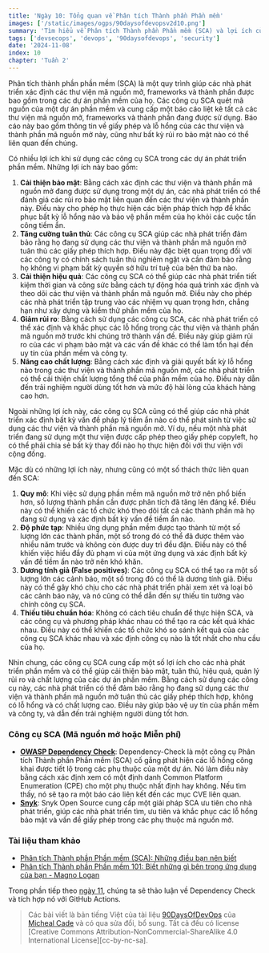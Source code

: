 ```yaml
---
title: 'Ngày 10: Tổng quan về Phân tích Thành phần Phần mềm'
images: ['/static/images/ogps/90daysofdevopsv2d10.png']
summary: 'Tìm hiểu về Phân tích Thành phần Phần mềm (SCA) và lợi ích của việc sử dụng công cụ SCA trong dự án phát triển phần mềm.'
tags: ['devsecops', 'devops', '90daysofdevops', 'security']
date: '2024-11-08'
index: 10
chapter: 'Tuần 2'
---
```


<TOCInline toc={props.toc} asDisclosure />

Phân tích thành phần phần mềm (SCA) là một quy trình giúp các nhà phát triển xác định các thư viện mã nguồn mở, frameworks và thành phần được bao gồm trong các dự án phần mềm của họ. Các công cụ SCA quét mã nguồn của một dự án phần mềm và cung cấp một báo cáo liệt kê tất cả các thư viện mã nguồn mở, frameworks và thành phần đang được sử dụng. Báo cáo này bao gồm thông tin về giấy phép và lỗ hổng của các thư viện và thành phần mã nguồn mở này, cũng như bất kỳ rủi ro bảo mật nào có thể liên quan đến chúng.

Có nhiều lợi ích khi sử dụng các công cụ SCA trong các dự án phát triển phần mềm. Những lợi ích này bao gồm:

1. **Cải thiện bảo mật**: Bằng cách xác định các thư viện và thành phần mã nguồn mở đang được sử dụng trong một dự án, các nhà phát triển có thể đánh giá các rủi ro bảo mật liên quan đến các thư viện và thành phần này. Điều này cho phép họ thực hiện các biện pháp thích hợp để khắc phục bất kỳ lỗ hổng nào và bảo vệ phần mềm của họ khỏi các cuộc tấn công tiềm ẩn.
2. **Tăng cường tuân thủ**: Các công cụ SCA giúp các nhà phát triển đảm bảo rằng họ đang sử dụng các thư viện và thành phần mã nguồn mở tuân thủ các giấy phép thích hợp. Điều này đặc biệt quan trọng đối với các công ty có chính sách tuân thủ nghiêm ngặt và cần đảm bảo rằng họ không vi phạm bất kỳ quyền sở hữu trí tuệ của bên thứ ba nào.
3. **Cải thiện hiệu quả**: Các công cụ SCA có thể giúp các nhà phát triển tiết kiệm thời gian và công sức bằng cách tự động hóa quá trình xác định và theo dõi các thư viện và thành phần mã nguồn mở. Điều này cho phép các nhà phát triển tập trung vào các nhiệm vụ quan trọng hơn, chẳng hạn như xây dựng và kiểm thử phần mềm của họ.
4. **Giảm rủi ro**: Bằng cách sử dụng các công cụ SCA, các nhà phát triển có thể xác định và khắc phục các lỗ hổng trong các thư viện và thành phần mã nguồn mở trước khi chúng trở thành vấn đề. Điều này giúp giảm rủi ro của các vi phạm bảo mật và các vấn đề khác có thể làm tổn hại đến uy tín của phần mềm và công ty.
5. **Nâng cao chất lượng**: Bằng cách xác định và giải quyết bất kỳ lỗ hổng nào trong các thư viện và thành phần mã nguồn mở, các nhà phát triển có thể cải thiện chất lượng tổng thể của phần mềm của họ. Điều này dẫn đến trải nghiệm người dùng tốt hơn và mức độ hài lòng của khách hàng cao hơn.

Ngoài những lợi ích này, các công cụ SCA cũng có thể giúp các nhà phát triển xác định bất kỳ vấn đề pháp lý tiềm ẩn nào có thể phát sinh từ việc sử dụng các thư viện và thành phần mã nguồn mở. Ví dụ, nếu một nhà phát triển đang sử dụng một thư viện được cấp phép theo giấy phép copyleft, họ có thể phải chia sẻ bất kỳ thay đổi nào họ thực hiện đối với thư viện với cộng đồng.

Mặc dù có những lợi ích này, nhưng cũng có một số thách thức liên quan đến SCA:

1. **Quy mô**: Khi việc sử dụng phần mềm mã nguồn mở trở nên phổ biến hơn, số lượng thành phần cần được phân tích đã tăng lên đáng kể. Điều này có thể khiến các tổ chức khó theo dõi tất cả các thành phần mà họ đang sử dụng và xác định bất kỳ vấn đề tiềm ẩn nào.
2. **Độ phức tạp**: Nhiều ứng dụng phần mềm được tạo thành từ một số lượng lớn các thành phần, một số trong đó có thể đã được thêm vào nhiều năm trước và không còn được duy trì đều đặn. Điều này có thể khiến việc hiểu đầy đủ phạm vi của một ứng dụng và xác định bất kỳ vấn đề tiềm ẩn nào trở nên khó khăn.
3. **Dương tính giả (False positives)**: Các công cụ SCA có thể tạo ra một số lượng lớn các cảnh báo, một số trong đó có thể là dương tính giả. Điều này có thể gây khó chịu cho các nhà phát triển phải xem xét và loại bỏ các cảnh báo này, và nó cũng có thể dẫn đến sự thiếu tin tưởng vào chính công cụ SCA.
4. **Thiếu tiêu chuẩn hóa**: Không có cách tiêu chuẩn để thực hiện SCA, và các công cụ và phương pháp khác nhau có thể tạo ra các kết quả khác nhau. Điều này có thể khiến các tổ chức khó so sánh kết quả của các công cụ SCA khác nhau và xác định công cụ nào là tốt nhất cho nhu cầu của họ.

Nhìn chung, các công cụ SCA cung cấp một số lợi ích cho các nhà phát triển phần mềm và có thể giúp cải thiện bảo mật, tuân thủ, hiệu quả, quản lý rủi ro và chất lượng của các dự án phần mềm. Bằng cách sử dụng các công cụ này, các nhà phát triển có thể đảm bảo rằng họ đang sử dụng các thư viện và thành phần mã nguồn mở tuân thủ các giấy phép thích hợp, không có lỗ hổng và có chất lượng cao. Điều này giúp bảo vệ uy tín của phần mềm và công ty, và dẫn đến trải nghiệm người dùng tốt hơn.

### Công cụ SCA (Mã nguồn mở hoặc Miễn phí)

- **[OWASP Dependency Check](https://owasp.org/www-project-dependency-check/)**: Dependency-Check là một công cụ Phân tích Thành phần Phần mềm (SCA) cố gắng phát hiện các lỗ hổng công khai được tiết lộ trong các phụ thuộc của một dự án. Nó làm điều này bằng cách xác định xem có một định danh Common Platform Enumeration (CPE) cho một phụ thuộc nhất định hay không. Nếu tìm thấy, nó sẽ tạo ra một báo cáo liên kết đến các mục CVE liên quan.
- **[Snyk](https://snyk.io/product/open-source-security-management/)**: Snyk Open Source cung cấp một giải pháp SCA ưu tiên cho nhà phát triển, giúp các nhà phát triển tìm, ưu tiên và khắc phục các lỗ hổng bảo mật và vấn đề giấy phép trong các phụ thuộc mã nguồn mở.

### Tài liệu tham khảo

- [Phân tích Thành phần Phần mềm (SCA): Những điều bạn nên biết](https://www.aquasec.com/cloud-native-academy/supply-chain-security/software-composition-analysis-sca/)
- [Phân tích Thành phần Phần mềm 101: Biết những gì bên trong ứng dụng của bạn - Magno Logan](https://www.youtube.com/watch?v=qyVDHH4T1oo)

Trong phần tiếp theo [ngày 11](https://vntechies.dev/courses/90-ngay-devops-v2/ngay-11-trien-khai-sca-voi-owasp-dependency-check), chúng ta sẽ thảo luận về Dependency Check và tích hợp nó với GitHub Actions.

> Các bài viết là bản tiếng Việt của tài liệu [90DaysOfDevOps](https://github.com/MichaelCade/90DaysOfDevOps/tree/main/2023/Days) của [Micheal Cade](https://twitter.com/MichaelCade1) và có qua sửa đổi, bổ sung. Tất cả đều có license [Creative Commons Attribution-NonCommercial-ShareAlike 4.0 International License][cc-by-nc-sa].
